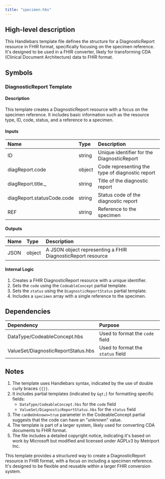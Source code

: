 ```yaml
---
title: "specimen.hbs"
---
```


## High-level description
This Handlebars template file defines the structure for a DiagnosticReport resource in FHIR format, specifically focusing on the specimen reference. It's designed to be used in a FHIR converter, likely for transforming CDA (Clinical Document Architecture) data to FHIR format.

## Symbols

### DiagnosticReport Template
#### Description
This template creates a DiagnosticReport resource with a focus on the specimen reference. It includes basic information such as the resource type, ID, code, status, and a reference to a specimen.

#### Inputs
| Name | Type | Description |
|:-----|:-----|:------------|
| ID | string | Unique identifier for the DiagnosticReport |
| diagReport.code | object | Code representing the type of diagnostic report |
| diagReport.title._ | string | Title of the diagnostic report |
| diagReport.statusCode.code | string | Status code of the diagnostic report |
| REF | string | Reference to the specimen |

#### Outputs
| Name | Type | Description |
|:-----|:-----|:------------|
| JSON | object | A JSON object representing a FHIR DiagnosticReport resource |

#### Internal Logic
1. Creates a FHIR DiagnosticReport resource with a unique identifier.
2. Sets the `code` using the `CodeableConcept` partial template.
3. Sets the `status` using the `DiagnosticReportStatus` partial template.
4. Includes a `specimen` array with a single reference to the specimen.

## Dependencies
| Dependency | Purpose |
|:-----------|:--------|
| DataType/CodeableConcept.hbs | Used to format the `code` field |
| ValueSet/DiagnosticReportStatus.hbs | Used to format the `status` field |

## Notes
1. The template uses Handlebars syntax, indicated by the use of double curly braces `{{}}`.
2. It includes partial templates (indicated by `&gt;`) for formatting specific fields:
   - `DataType/CodeableConcept.hbs` for the `code` field
   - `ValueSet/DiagnosticReportStatus.hbs` for the `status` field
3. The `canBeUnknown=true` parameter in the CodeableConcept partial suggests that the code can have an "unknown" value.
4. The template is part of a larger system, likely used for converting CDA documents to FHIR format.
5. The file includes a detailed copyright notice, indicating it's based on work by Microsoft but modified and licensed under AGPLv3 by Metriport Inc.

This template provides a structured way to create a DiagnosticReport resource in FHIR format, with a focus on including a specimen reference. It's designed to be flexible and reusable within a larger FHIR conversion system.